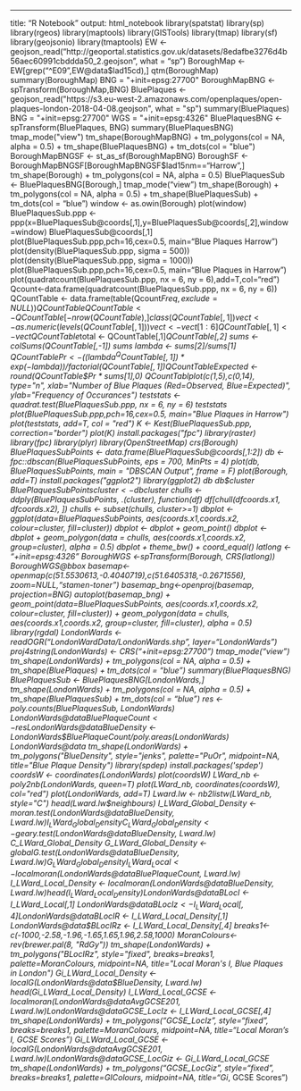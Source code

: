 ---
title: "R Notebook"
output: html_notebook
library(spatstat)
library(sp)
library(rgeos)
library(maptools)
library(GISTools)
library(tmap)
library(sf)
library(geojsonio)
library(tmaptools)
EW <- geojson_read("http://geoportal.statistics.gov.uk/datasets/8edafbe3276d4b56aec60991cbddda50_2.geojson", what = "sp")
BoroughMap <- EW[grep("^E09",EW@data$lad15cd),]
qtm(BoroughMap)
summary(BoroughMap)
BNG = "+init=epsg:27700"
BoroughMapBNG <- spTransform(BoroughMap,BNG)
BluePlaques <- geojson_read("https://s3.eu-west-2.amazonaws.com/openplaques/open-plaques-london-2018-04-08.geojson", what = "sp")
summary(BluePlaques)
BNG = "+init=epsg:27700"
WGS = "+init=epsg:4326"
BluePlaquesBNG <- spTransform(BluePlaques, BNG)
summary(BluePlaquesBNG)
tmap_mode("view")
tm_shape(BoroughMapBNG) +
  tm_polygons(col = NA, alpha = 0.5) +
  tm_shape(BluePlaquesBNG) +
  tm_dots(col = "blue")
BoroughMapBNGSF <- st_as_sf(BoroughMapBNG)
BoroughSF <- BoroughMapBNGSF[BoroughMapBNGSF$lad15nm=="Harrow",]
tm_shape(Borough) +
  tm_polygons(col = NA, alpha = 0.5)
BluePlaquesSub <- BluePlaquesBNG[Borough,]
tmap_mode("view")
tm_shape(Borough) +
  tm_polygons(col = NA, alpha = 0.5) +
  tm_shape(BluePlaquesSub) +
  tm_dots(col = "blue")
window <- as.owin(Borough)
plot(window)
BluePlaquesSub.ppp <- ppp(x=BluePlaquesSub@coords[,1],y=BluePlaquesSub@coords[,2],window=window)
BluePlaquesSub@coords[,1]
plot(BluePlaquesSub.ppp,pch=16,cex=0.5, main="Blue Plaques Harrow")
plot(density(BluePlaquesSub.ppp, sigma = 500))
plot(density(BluePlaquesSub.ppp, sigma = 1000))
plot(BluePlaquesSub.ppp,pch=16,cex=0.5, main="Blue Plaques in Harrow")
plot(quadratcount(BluePlaquesSub.ppp, nx = 6, ny = 6),add=T,col="red")
Qcount<-data.frame(quadratcount(BluePlaquesSub.ppp, nx = 6, ny = 6))
QCountTable <- data.frame(table(Qcount$Freq, exclude=NULL))
QCountTable
QCountTable <- QCountTable[-nrow(QCountTable),]
class(QCountTable[,1])
vect<- as.numeric(levels(QCountTable[,1]))
vect <- vect[1:6]
QCountTable[,1] <- vect
QCountTable$total <- QCountTable[,1]*QCountTable[,2]
sums <- colSums(QCountTable[,-1])
sums
lambda <- sums[2]/sums[1]
QCountTable$Pr <- ((lambda^QCountTable[,1])*exp(-lambda))/factorial(QCountTable[,1])
QCountTable$Expected <- round(QCountTable$Pr * sums[1],0)
QCountTablplot(c(1,5),c(0,14), type="n", xlab="Number of Blue Plaques (Red=Observed, Blue=Expected)", ylab="Frequency of Occurances")
teststats <- quadrat.test(BluePlaquesSub.ppp, nx = 6, ny = 6)
teststats
plot(BluePlaquesSub.ppp,pch=16,cex=0.5, main="Blue Plaques in Harrow")
plot(teststats, add=T, col = "red")
K <- Kest(BluePlaquesSub.ppp, correction="border")
plot(K)
install.packages("fpc")
library(raster)
library(fpc)
library(plyr)
library(OpenStreetMap)
crs(Borough)
BluePlaquesSubPoints <- data.frame(BluePlaquesSub@coords[,1:2])
db <- fpc::dbscan(BluePlaquesSubPoints, eps = 700, MinPts = 4)
plot(db, BluePlaquesSubPoints, main = "DBSCAN Output", frame = F)
plot(Borough, add=T)
install.packages("ggplot2")
library(ggplot2)
db
db$cluster
BluePlaquesSubPoints$cluster <- db$cluster
chulls <- ddply(BluePlaquesSubPoints, .(cluster), function(df) df[chull(df$coords.x1, df$coords.x2), ])
chulls <- subset(chulls, cluster>=1)
dbplot <- ggplot(data=BluePlaquesSubPoints, aes(coords.x1,coords.x2, colour=cluster, fill=cluster)) 
dbplot <- dbplot + geom_point()
dbplot <- dbplot + geom_polygon(data = chulls, aes(coords.x1,coords.x2, group=cluster), alpha = 0.5) 
dbplot + theme_bw() + coord_equal()
latlong <- "+init=epsg:4326" 
BoroughWGS <-spTransform(Borough, CRS(latlong))
BoroughWGS@bbox
basemap<-openmap(c(51.5530613,-0.4040719),c(51.6405318,-0.2671556), zoom=NULL,"stamen-toner")
basemap_bng<-openproj(basemap, projection=BNG)
autoplot(basemap_bng) + geom_point(data=BluePlaquesSubPoints, aes(coords.x1,coords.x2, colour=cluster, fill=cluster)) + geom_polygon(data = chulls, aes(coords.x1,coords.x2, group=cluster, fill=cluster), alpha = 0.5)  
library(rgdal)
LondonWards <- readOGR("LondonWardData/LondonWards.shp", layer="LondonWards")
proj4string(LondonWards) <- CRS("+init=epsg:27700")
tmap_mode("view")
tm_shape(LondonWards) +
  tm_polygons(col = NA, alpha = 0.5) +
  tm_shape(BluePlaques) +
  tm_dots(col = "blue")
summary(BluePlaquesBNG)
BluePlaquesSub <- BluePlaquesBNG[LondonWards,]
tm_shape(LondonWards) +
  tm_polygons(col = NA, alpha = 0.5) +
  tm_shape(BluePlaquesSub) +
  tm_dots(col = "blue")
res <- poly.counts(BluePlaquesSub, LondonWards)
LondonWards@data$BluePlaqueCount<-res
LondonWards@data$BlueDensity <- LondonWards$BluePlaqueCount/poly.areas(LondonWards)
LondonWards@data
tm_shape(LondonWards) +
  tm_polygons("BlueDensity",
              style="jenks",
              palette="PuOr",
              midpoint=NA,
              title="Blue Plaque Density")
library(spdep)
install.packages('spdep')
coordsW <- coordinates(LondonWards)
plot(coordsW)
LWard_nb <- poly2nb(LondonWards, queen=T)
plot(LWard_nb, coordinates(coordsW), col="red")
plot(LondonWards, add=T)
Lward.lw <- nb2listw(LWard_nb, style="C")
head(Lward.lw$neighbours)
I_LWard_Global_Density <- moran.test(LondonWards@data$BlueDensity, Lward.lw)
I_LWard_Global_Density
C_LWard_Global_Density <- geary.test(LondonWards@data$BlueDensity, Lward.lw)
C_LWard_Global_Density
G_LWard_Global_Density <- globalG.test(LondonWards@data$BlueDensity, Lward.lw)
G_LWard_Global_Density
I_LWard_Local <- localmoran(LondonWards@data$BluePlaqueCount, Lward.lw)
I_LWard_Local_Density <- localmoran(LondonWards@data$BlueDensity, Lward.lw)
head(I_LWard_Local_Density)
LondonWards@data$BLocI <- I_LWard_Local[,1]
LondonWards@data$BLocIz <- I_LWard_Local[,4]
LondonWards@data$BLocIR <- I_LWard_Local_Density[,1]
LondonWards@data$BLocIRz <- I_LWard_Local_Density[,4]
breaks1<-c(-1000,-2.58,-1.96,-1.65,1.65,1.96,2.58,1000)
MoranColours<- rev(brewer.pal(8, "RdGy"))
tm_shape(LondonWards) +
  tm_polygons("BLocIRz",
              style="fixed",
              breaks=breaks1,
              palette=MoranColours,
              midpoint=NA,
              title="Local Moran's I, Blue Plaques in London")
Gi_LWard_Local_Density <- localG(LondonWards@data$BlueDensity, Lward.lw)
head(Gi_LWard_Local_Density)
I_LWard_Local_GCSE <- localmoran(LondonWards@data$AvgGCSE201, Lward.lw)
LondonWards@data$GCSE_LocIz <- I_LWard_Local_GCSE[,4]
tm_shape(LondonWards) +
  tm_polygons("GCSE_LocIz",
              style="fixed",
              breaks=breaks1,
              palette=MoranColours,
              midpoint=NA,
              title="Local Moran's I, GCSE Scores")
Gi_LWard_Local_GCSE <- localG(LondonWards@data$AvgGCSE201, Lward.lw)
LondonWards@data$GCSE_LocGiz <- Gi_LWard_Local_GCSE
tm_shape(LondonWards) +
  tm_polygons("GCSE_LocGiz",
              style="fixed",
              breaks=breaks1,
              palette=GIColours,
              midpoint=NA,
              title="Gi*, GCSE Scores")